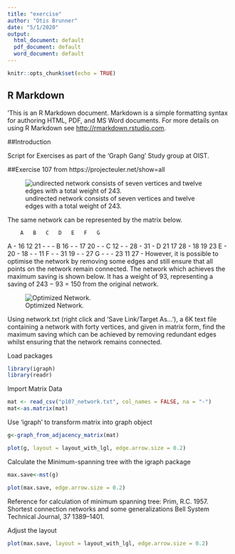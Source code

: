 ```yaml
---
title: "exercise"
author: "Otis Brunner"
date: "5/1/2020"
output:
  html_document: default
  pdf_document: default
  word_document: default
---
```


```r
knitr::opts_chunk$set(echo = TRUE)
```

## R Markdown

'This is an R Markdown document. Markdown is a simple formatting syntax for authoring HTML, PDF, and MS Word documents. For more details on using R Markdown see <http://rmarkdown.rstudio.com>.

##Introduction

Script for Exercises as part of the 'Graph Gang' Study group at OIST.


##Exercise 107 from https://projecteuler.net/show=all


![undirected network consists of seven vertices and twelve edges with a total weight of 243.](p107_1.png)

The same network can be represented by the matrix below.

    	A	B	C	D	E	F	G
A	-	16	12	21	-	-	-
B	16	-	-	17	20	-	-
C	12	-	-	28	-	31	-
D	21	17	28	-	18	19	23
E	-	20	-	18	-	-	11
F	-	-	31	19	-	-	27
G	-	-	-	23	11	27	-
However, it is possible to optimise the network by removing some edges and still ensure that all points on the network remain connected. The network which achieves the maximum saving is shown below. It has a weight of 93, representing a saving of 243 − 93 = 150 from the original network.

![Optimized Network.](p107_2.png)

Using network.txt (right click and 'Save Link/Target As...'), a 6K text file containing a network with forty vertices, and given in matrix form, find the maximum saving which can be achieved by removing redundant edges whilst ensuring that the network remains connected.

Load packages
```r

library(igraph)
library(readr)

```

Import Matrix Data
```r
mat <- read_csv("p107_network.txt", col_names = FALSE, na = "-")
mat<-as.matrix(mat)

```
Use 'igraph' to transform matrix into graph object
```r

g<-graph_from_adjacency_matrix(mat)

plot(g, layout = layout_with_lgl, edge.arrow.size = 0.2)

```


Calculate the Minimum-spanning tree with the igraph package

```r

max.save<-mst(g)

plot(max.save, edge.arrow.size = 0.2)

```
Reference for calculation of minimum spanning tree:
Prim, R.C. 1957. Shortest connection networks and some generalizations Bell System Technical Journal, 37 1389–1401.


Adjust the layout

```r

plot(max.save, layout = layout_with_lgl, edge.arrow.size = 0.2)

```


